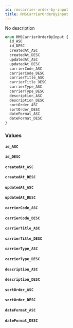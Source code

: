 ```yaml
---
id: rmscarrier-order-by-input
title: RMSCarrierOrderByInput
---
```


No description

```graphql
enum RMSCarrierOrderByInput {
  id_ASC
  id_DESC
  createdAt_ASC
  createdAt_DESC
  updatedAt_ASC
  updatedAt_DESC
  carrierCode_ASC
  carrierCode_DESC
  carrierTitle_ASC
  carrierTitle_DESC
  carrierType_ASC
  carrierType_DESC
  description_ASC
  description_DESC
  sortOrder_ASC
  sortOrder_DESC
  dateFormat_ASC
  dateFormat_DESC
}
```

### Values

#### `id_ASC`

#### `id_DESC`

#### `createdAt_ASC`

#### `createdAt_DESC`

#### `updatedAt_ASC`

#### `updatedAt_DESC`

#### `carrierCode_ASC`

#### `carrierCode_DESC`

#### `carrierTitle_ASC`

#### `carrierTitle_DESC`

#### `carrierType_ASC`

#### `carrierType_DESC`

#### `description_ASC`

#### `description_DESC`

#### `sortOrder_ASC`

#### `sortOrder_DESC`

#### `dateFormat_ASC`

#### `dateFormat_DESC`
